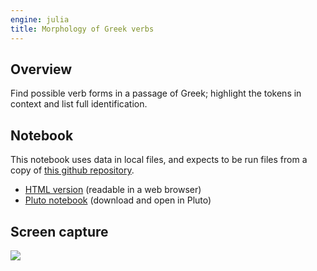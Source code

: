 ```yaml
---
engine: julia
title: Morphology of Greek verbs
---
```





## Overview

Find possible verb forms in a passage of Greek; highlight the tokens in context and list full identification. 

## Notebook

:::{.callout-warning title="Uses local resources"}
This notebook uses data in local files, and expects to be run files from a copy of [this github repository](https://github.com/neelsmith/complutensian-texts).
:::

- [HTML version](./greekverbs.html) (readable in a web browser)
- [Pluto notebook](https://raw.githubusercontent.com/neelsmith/complutensian-texts/refs/heads/main/pluto/morphology/greekverbs.jl) (download and open in Pluto)



## Screen capture

![](nb-find-greek-verbs.png)